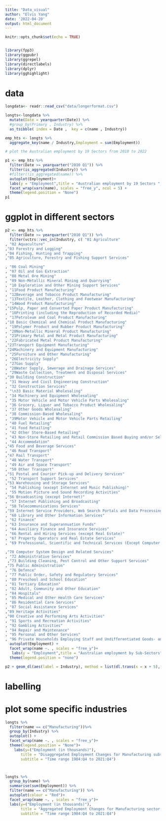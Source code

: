 ```yaml
---
title: "Data_visual"
author: "Elvis Yang"
date: '2022-04-20'
output: html_document
---
```


```r
knitr::opts_chunk$set(echo = TRUE)


library(fpp3)
library(ggpubr)
library(ggrepel)
library(directlabels)
library(dplyr)
library(gghighlight)
```



# data 


```r
longdata<- readr::read_csv("data/longerformat.csv")
```

 


```r
longts<-longdata %>%
  mutate(Date = yearquarter(Date)) %>% 
  #group_by(Primary , Industry) %>% 
  as_tsibble( index = Date ,  key = c(name , Industry))

```


```r
emp_hts <- longts %>% 
  aggregate_key(name / Industry,Employment = sum(Employment))

# plot the Australian employment by 19 Sectors from 2010 to 2022

p1 <- emp_hts %>% 
  filter(Date >= yearquarter("2010 Q1")) %>% 
  filter(is_aggregated(Industry)) %>% 
  #filter(!is_aggregated(name)) %>% 
  autoplot(Employment)+  
  labs(y = "Employment",title = "Australian employment by 19 Sectors ",subtitle = "Year from 2010 to 2022") +
  facet_wrap(vars(name), scales = "free_y", ncol = 5) +
  theme(legend.position = "None")
p1

```


# ggplot in different sectors 

```r


p2 <- emp_hts %>% 
  filter(Date >= yearquarter("2010 Q1")) %>% 
  filter(vctrs::vec_in(Industry, c( "01 Agriculture"                                                                                                               
, "02 Aquaculture"                                                                                                               
,"03 Forestry and Logging"                                                                                                      
,"04 Fishing, Hunting and Trapping"                                                                                             
,"05 Agriculture, Forestry and Fishing Support Services"

, "06 Coal Mining"                                                                                                               
, "07 Oil and Gas Extraction"                                                                                                    
, "08 Metal Ore Mining"                                                                                                          
, "09 Non-Metallic Mineral Mining and Quarrying"                                                                                 
, "10 Exploration and Other Mining Support Services"                                                                             
, "11Food Product Manufacturing"                                                                                                 
, "12Beverage and Tobacco Product Manufacturing"                                                                                 
, "13Textile, Leather, Clothing and Footwear Manufacturing"                                                                      
, "14Wood Product Manufacturing"                                                                                                 
,"15Pulp, Paper and Converted Paper Product Manufacturing"                                                                      
, "16Printing (including the Reproduction of Recorded Media)"                                                                    
, "17Petroleum and Coal Product Manufacturing"                                                                                   
,"18 Basic Chemical and Chemical Product Manufacturing"                                                                         
, "19Polymer Product and Rubber Product Manufacturing"                                                                           
, "20Non-Metallic Mineral Product Manufacturing"                                                                                 
, "21Primary Metal and Metal Product Manufacturing"                                                                              
, "22Fabricated Metal Product Manufacturing"                                                                                     
,"23Transport Equipment Manufacturing"                                                                                          
,"24Machinery and Equipment Manufacturing"                                                                                      
, "25Furniture and Other Manufacturing"                                                                                          
, "26Electricity Supply"                                                                                                         
, "27Gas Supply"                                                                                                                 
, "28Water Supply, Sewerage and Drainage Services"                                                                               
, "29Waste Collection, Treatment and Disposal Services"                                                                          
,"30 Building Construction"                                                                                                     
, "31 Heavy and Civil Engineering Construction"                                                                                  
, "32 Construction Services"                                                                                                     
, "\n33 Basic Material Wholesaling"                                                                                              
, "34 Machinery and Equipment Wholesaling"                                                                                       
, "35 Motor Vehicle and Motor Vehicle Parts Wholesaling"                                                                         
, "36 Grocery, Liquor and Tobacco Product Wholesaling"                                                                           
, "37 Other Goods Wholesaling"                                                                                                   
, "38 Commission-Based Wholesaling"                                                                                              
, "39Motor Vehicle and Motor Vehicle Parts Retailing"                                                                            
, "40 Fuel Retailing"                                                                                                            
, "41 Food Retailing"                                                                                                            
, "42 Other Store-Based Retailing"                                                                                               
, "43 Non-Store Retailing and Retail Commission Based Buying and/or Selling"                                                     
, "44 Accommodation"                                                                                                             
,"45 Food and Beverage Services"                                                                                                
, "46 Road Transport"                                                                                                            
,"47 Rail Transport"                                                                                                            
, "48 Water Transport"                                                                                                           
, "49 Air and Space Transport"                                                                                                   
, "50 Other Transport"                                                                                                           
,"51 Postal and Courier Pick-up and Delivery Services"                                                                          
, "52 Transport Support Services"                                                                                                
,"53 Warehousing and Storage Services"                                                                                          
, "54 Publishing (except Internet and Music Publishing)"                                                                         
, "55 Motion Picture and Sound Recording Activities"                                                                             
,"56 Broadcasting (except Internet)"                                                                                            
, "57 Internet Publishing and Broadcasting"                                                                                      
, "58 Telecommunications Services"                                                                                               
,"59 Internet Service Providers, Web Search Portals and Data Processing Services"                                               
, "60 Library and Other Information Services"                                                                                    
, "62 Finance"                                                                                                                   
, "63 Insurance and Superannuation Funds"                                                                                        
, "64 Auxiliary Finance and Insurance Services"                                                                                  
, "66 Rental and Hiring Services (except Real Estate)"                                                                           
, "67 Property Operators and Real Estate Services"                                                                               
, "69 Professional, Scientific and Technical Services (Except Computer System)\nDesign and Related Services)"                    

,"70 Computer System Design and Related Services"                                                                               
, "72 Administrative Services"                                                                                                   
 ,"73 Building Cleaning, Pest Control and Other Support Services"                                                                
,"75 Public Administration"                                                                                                     
, "76 Defence"                                                                                                                   
, "77 Public Order, Safety and Regulatory Services"                                                                              
, "80 Preschool and School Education"                                                                                            
, "81 Tertiary Education"                                                                                                        
, "82 Adult, Community and Other Education"                                                                                      
, "84 Hospitals"                                                                                                                 
, "85 Medical and Other Health Care Services"                                                                                    
, "86 Residential Care Services"                                                                                                 
, "87 Social Assistance Services"                                                                                                
,"89 Heritage Activities"                                                                                                       
,"90 Creative and Performing Arts Activities"                                                                                   
, "91 Sports and Recreation Activities"                                                                                          
, "92 Gambling Activities"                                                                                                       
, "94 Repair and Maintenance"                                                                                                    
, "95 Personal and Other Services"                                                                                               
, "96 Private Households Employing Staff and Undifferentiated Goods- and Service- Producing Activities of Households for Own Use"))) %>% 
  autoplot(Employment) +
  facet_wrap(name ~. , scales = "free_y")+
   labs(y = "Employment",title = "Australian employment by Sub-Sectors",subtitle = "Year from 2010 to 2022") +
  theme(legend.position = "none") 

p2 + geom_dl(aes(label = Industry), method = list(dl.trans(x = x + 5), "first.points", cex = 0.4))

```





# labelling 


# plot some specific industries 


```r

longts %>% 
  filter(name == c("Manufacturing"))%>%
  group_by(Industry) %>% 
  autoplot() +
  facet_wrap(name ~. , scales = "free_y")+
  theme(legend.position = "None")+
    labs(y=("Employment (in thousands)"),
       title = "Disaggregated Employment Changes for Manufacturing subsector",
       subtitle = "Time range 1984:Q4 to 2021:Q4")



longts %>% 
  group_by(name) %>%
  summarise(sum(Employment)) %>% 
  filter(name == c("Manufacturing")) %>%
  autoplot(colour = "Red")+
  facet_wrap(name ~. , scales = "free_y")+
  labs(y=("Employment (in thousands)"),
       title = "Aggregated Employment Changes for Manufacturing sector (19 in total)",
       subtitle = "Time range 1984:Q4 to 2021:Q4")

```








<!-- ```{r} -->

<!-- Q1<- longdata %>% -->
<!--   filter(Date == "2020 Q1") -->


<!-- Q2<- longdata %>% -->
<!--   filter(Date == "2020 Q2") -->

<!-- diff <- Q2$Employment-Q1$Employment -->
<!-- Q2 <- Q2 %>% -->
<!--   cbind(diff) -->

<!-- Q1 <- Q1 %>% -->
<!--   cbind(diff) -->



<!-- Q1 <- Q1 %>% mutate(diffr = diff/Employment) -->



<!-- test<- Q2 %>% -->
<!--   group_by(Industry,name) %>% -->
<!--   select(-Primary) %>% -->
<!--   arrange(desc(diff)) %>% -->
<!--   head(5) -->

<!-- test1<- Q2 %>% -->
<!--   group_by(Industry,name) %>% -->
<!--   select(-Primary) %>% -->
<!--   arrange(desc(diff)) %>% -->
<!--   tail(5) -->

<!-- overall<-cbind(test[,-c(3,4)],test1[,c(2,5)]) -->

<!-- colnames(overall)<-c("Date", "Industry" , "Top five", "Industry", "bottom five") -->

<!-- overall %>% knitr::kable(caption="Main Sub-Sectors with highest and lowest difference in 2020:Q2 compare with Q1",align = "lccccr")%>% -->
<!--   kableExtra::kable_classic_2() -->
<!-- ``` -->



<!-- ```{r} -->



<!-- longdata %>% -->
<!--   filter(Date >= "2019 Q1") %>% -->
<!--   ggplot(aes(x = Date, y = Employment, group = Industry)) + -->
<!--   geom_line(aes(colour=Industry),alpha = 0.2)+ -->
<!--   gghighlight(max(Employment) >670)+ -->
<!--   labs(y = "Employment",title = "Australian employment by 87 Sub-Sectors with same y-axis",subtitle = "Year from 2010 to 2022") -->
<!-- # geom_dl(aes(label = Industry), method = list(dl.trans(x = x + 3 ), "first.points", cex = 0.3)) -->

<!-- ``` -->

<!-- ```{r} -->

<!-- # via ggplot instead of the autoplot -->
<!-- longdata %>% -->
<!--   filter(Date >= "1984 Q4") %>% -->
<!--   ggplot(aes(x = Date, y = Employment, group = Industry)) + -->
<!--   geom_line(aes(colour=Industry))+ labs(y = "Employment",title = "Australian employment by 87 Sub-Sectors",subtitle = "Date from 2017:Q1 to 2021:Q4") + -->
<!-- #  gghighlight(max(Employment) >600,unhighlighted_params = list(colour = NULL, alpha = 0.8))+ -->
<!--   facet_wrap(name ~. , scales = "free_y") + theme(legend.position = "none") -->

<!-- ``` -->


